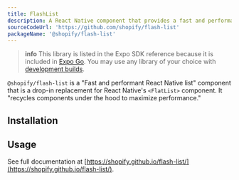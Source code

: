 ```yaml
---
title: FlashList
description: A React Native component that provides a fast and performant way to render lists.
sourceCodeUrl: 'https://github.com/shopify/flash-list'
packageName: '@shopify/flash-list'
---
```



> **info** This library is listed in the Expo SDK reference because it is included in [Expo Go](https://expo.dev/go). You may use any library of your choice with [development builds](/develop/development-builds/introduction/).

`@shopify/flash-list` is a "Fast and performant React Native list" component that is a drop-in replacement for React Native's `<FlatList>` component. It "recycles components under the hood to maximize performance."

<PlatformsSection android emulator ios simulator web />

## Installation

<APIInstallSection href="https://shopify.github.io/flash-list/docs/" />

## Usage

See full documentation at [https://shopify.github.io/flash-list/](https://shopify.github.io/flash-list/).
